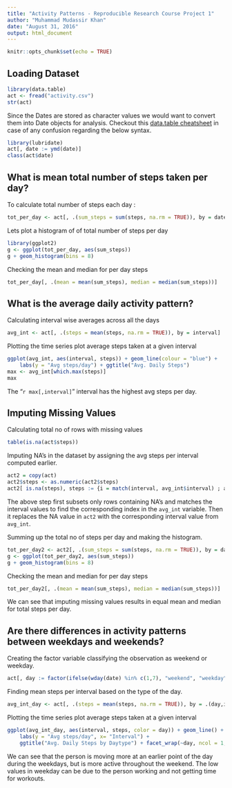 ---
title: "Activity Patterns - Reproducible Research Course Project 1"
author: "Muhammad Mudassir Khan"
date: "August 31, 2016"
output: html_document
---

```{r setup, include=FALSE}
knitr::opts_chunk$set(echo = TRUE)
```

## Loading Dataset

```{r}
library(data.table)
act <- fread("activity.csv")
str(act)
```
Since the Dates are stored as character values we would want to convert them into Date objects for analysis. Checkout this [data.table cheatsheet][1] in case of any confusion regarding the below syntax.

```{r}
library(lubridate)
act[, date := ymd(date)]
class(act$date)
```

## What is mean total number of steps taken per day?

To calculate total number of steps each day :

```{r}
tot_per_day <- act[, .(sum_steps = sum(steps, na.rm = TRUE)), by = date]
```

Lets plot a histogram of of total number of steps per day

```{r}
library(ggplot2)
g <- ggplot(tot_per_day, aes(sum_steps))
g + geom_histogram(bins = 8)
```

Checking the mean and median for per day steps
```{r}
tot_per_day[, .(mean = mean(sum_steps), median = median(sum_steps))]
```

## What is the average daily activity pattern?

Calculating interval wise averages across all the days

```{r}
avg_int <- act[, .(steps = mean(steps, na.rm = TRUE)), by = interval]
```

Plotting the time series plot average steps taken at a given interval

```{r}
ggplot(avg_int, aes(interval, steps)) + geom_line(colour = "blue") +
    labs(y = "Avg steps/day") + ggtitle("Avg. Daily Steps")
max <- avg_int[which.max(steps)]
max
```

The "`r max[,interval]`" interval has the highest avg steps per day.

## Imputing Missing Values

Calculating total no of rows with missing values

```{r}
table(is.na(act$steps))
```

Imputing NA's in the dataset by assigning the avg steps per interval computed earlier.

```{r}
act2 = copy(act)
act2$steps <- as.numeric(act2$steps)
act2[ is.na(steps), steps := {i = match(interval, avg_int$interval) ; avg_int[i][[2]]} ]
```

The above step first subsets only rows containing NA's and matches the interval values to find the corresponding index in the `avg_int` variable. Then it replaces the NA value in `act2` with the corresponding interval value from `avg_int`.

Summing up the total no of steps per day and making the histogram.
```{r}
tot_per_day2 <- act2[, .(sum_steps = sum(steps, na.rm = TRUE)), by = date]
g <- ggplot(tot_per_day2, aes(sum_steps))
g + geom_histogram(bins = 8)
```

Checking the mean and median for per day steps
```{r}
tot_per_day2[, .(mean = mean(sum_steps), median = median(sum_steps))]
```

We can see that imputing missing values results in equal mean and median for total steps per day.

## Are there differences in activity patterns between weekdays and weekends?

Creating the factor variable classifying the observation as weekend or weekday.

```{r}
act[, day := factor(ifelse(wday(date) %in% c(1,7), "weekend", "weekday")) ]
```

Finding mean steps per interval based on the type of the day.

```{r}
avg_int_day <- act[, .(steps = mean(steps, na.rm = TRUE)), by = .(day,interval)]
```

Plotting the time series plot average steps taken at a given interval

```{r}
ggplot(avg_int_day, aes(interval, steps, color = day)) + geom_line() +
    labs(y = "Avg steps/day", x= "Interval") +
    ggtitle("Avg. Daily Steps by Daytype") + facet_wrap(~day, ncol = 1, nrow = 2)
```

We can see that the person is moving more at an earlier point of the day during the weekdays, but is more active throughout the weekend. The low values in weekday can be due to the person working and not getting time for workouts.


[1]: https://s3.amazonaws.com/assets.datacamp.com/img/blog/data+table+cheat+sheet.pdf